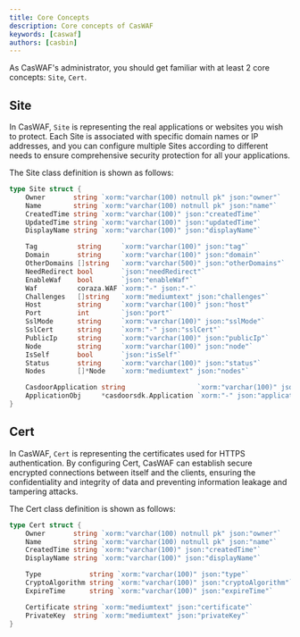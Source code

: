```yaml
---
title: Core Concepts
description: Core concepts of CasWAF
keywords: [caswaf]
authors: [casbin]
---
```


As CasWAF's administrator, you should get familiar with at least 2 core concepts: `Site`, `Cert`.

## Site

In CasWAF, `Site` is representing the real applications or websites you wish to protect. Each Site is associated with specific domain names or IP addresses, and you can configure multiple Sites according to different needs to ensure comprehensive security protection for all your applications.

The Site class definition is shown as follows:

```go
type Site struct {
    Owner       string `xorm:"varchar(100) notnull pk" json:"owner"`
    Name        string `xorm:"varchar(100) notnull pk" json:"name"`
    CreatedTime string `xorm:"varchar(100)" json:"createdTime"`
    UpdatedTime string `xorm:"varchar(100)" json:"updatedTime"`
    DisplayName string `xorm:"varchar(100)" json:"displayName"`

    Tag          string     `xorm:"varchar(100)" json:"tag"`
    Domain       string     `xorm:"varchar(100)" json:"domain"`
    OtherDomains []string   `xorm:"varchar(500)" json:"otherDomains"`
    NeedRedirect bool       `json:"needRedirect"`
    EnableWaf    bool       `json:"enableWaf"`
    Waf          coraza.WAF `xorm:"-" json:"-"`
    Challenges   []string   `xorm:"mediumtext" json:"challenges"`
    Host         string     `xorm:"varchar(100)" json:"host"`
    Port         int        `json:"port"`
    SslMode      string     `xorm:"varchar(100)" json:"sslMode"`
    SslCert      string     `xorm:"-" json:"sslCert"`
    PublicIp     string     `xorm:"varchar(100)" json:"publicIp"`
    Node         string     `xorm:"varchar(100)" json:"node"`
    IsSelf       bool       `json:"isSelf"`
    Status       string     `xorm:"varchar(100)" json:"status"`
    Nodes        []*Node    `xorm:"mediumtext" json:"nodes"`

    CasdoorApplication string                  `xorm:"varchar(100)" json:"casdoorApplication"`
    ApplicationObj     *casdoorsdk.Application `xorm:"-" json:"applicationObj"`
}
```

## Cert

In CasWAF, `Cert` is representing the certificates used for HTTPS authentication. By configuring Cert, CasWAF can establish secure encrypted connections between itself and the clients, ensuring the confidentiality and integrity of data and preventing information leakage and tampering attacks.

The Cert class definition is shown as follows:

```go
type Cert struct {
    Owner       string `xorm:"varchar(100) notnull pk" json:"owner"`
    Name        string `xorm:"varchar(100) notnull pk" json:"name"`
    CreatedTime string `xorm:"varchar(100)" json:"createdTime"`
    DisplayName string `xorm:"varchar(100)" json:"displayName"`

    Type            string `xorm:"varchar(100)" json:"type"`
    CryptoAlgorithm string `xorm:"varchar(100)" json:"cryptoAlgorithm"`
    ExpireTime      string `xorm:"varchar(100)" json:"expireTime"`

    Certificate string `xorm:"mediumtext" json:"certificate"`
    PrivateKey  string `xorm:"mediumtext" json:"privateKey"`
}
```

